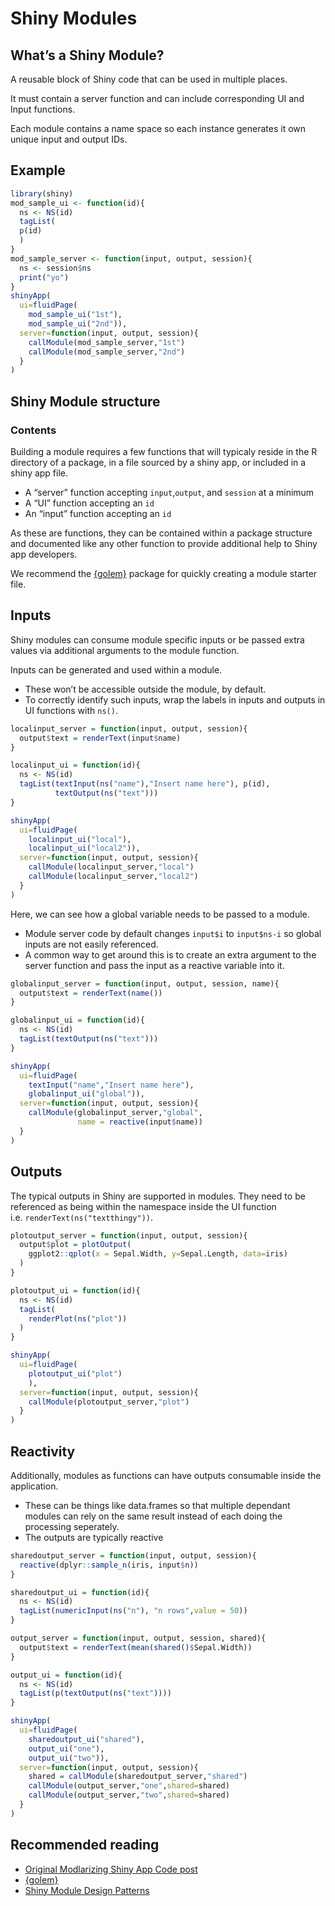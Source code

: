 # Shiny Modules

## What's a Shiny Module?
A reusable block of Shiny code that can be used in multiple places.

It must contain a server function and can include corresponding UI and Input functions.

Each module contains a name space so each instance generates it own unique input and output IDs.

## Example
```r
library(shiny)
mod_sample_ui <- function(id){
  ns <- NS(id)
  tagList(
  p(id)
  )
}
mod_sample_server <- function(input, output, session){
  ns <- session$ns
  print("yo")
}
shinyApp(
  ui=fluidPage(
    mod_sample_ui("1st"),
    mod_sample_ui("2nd")),
  server=function(input, output, session){
    callModule(mod_sample_server,"1st")
    callModule(mod_sample_server,"2nd")
  }
)
```

## Shiny Module structure
### Contents
Building a module requires a few functions that will typicaly reside in the R directory of a package, in a file sourced by a shiny app, or included in a shiny app file.

- A "server" function accepting `input`,`output`, and `session` at a minimum
- A "UI" function accepting an `id`
- An "input" function accepting an `id`

As these are functions, they can be contained within a package structure and documented like any other function to provide additional help to Shiny app developers.

We recommend the [{golem}](https://github.com/ThinkR-open/golem) package for quickly creating a module starter file.

## Inputs
Shiny modules can consume  module specific inputs or be passed extra values via additional arguments to the module function. 

Inputs can be generated and used within a module. 

- These won't be accessible outside the module, by default.
- To correctly identify such inputs, wrap the labels in inputs and outputs in UI functions with `ns()`.

```r
localinput_server = function(input, output, session){
  output$text = renderText(input$name)
}

localinput_ui = function(id){
  ns <- NS(id)
  tagList(textInput(ns("name"),"Insert name here"), p(id),
          textOutput(ns("text")))
}

shinyApp(
  ui=fluidPage(
    localinput_ui("local"),
    localinput_ui("local2")),
  server=function(input, output, session){
    callModule(localinput_server,"local")
    callModule(localinput_server,"local2")
  }
)
```

Here, we can see how a global variable needs to be passed to a module.

- Module server code by default changes `input$i` to `input$ns-i` so global inputs are not easily referenced.
- A common way to get around this is to create an extra argument to the server function and pass the input as a reactive variable into it.

```r
globalinput_server = function(input, output, session, name){
  output$text = renderText(name())
}

globalinput_ui = function(id){
  ns <- NS(id)
  tagList(textOutput(ns("text")))
}

shinyApp(
  ui=fluidPage(
    textInput("name","Insert name here"),
    globalinput_ui("global")),
  server=function(input, output, session){
    callModule(globalinput_server,"global",
               name = reactive(input$name))
  }
)
```


## Outputs
The typical outputs in Shiny are supported in modules. They need to be referenced as being within the namespace inside the UI function i.e. `renderText(ns("textthingy"))`.

```r
plotoutput_server = function(input, output, session){
  output$plot = plotOutput(
    ggplot2::qplot(x = Sepal.Width, y=Sepal.Length, data=iris)
  )
}

plotoutput_ui = function(id){
  ns <- NS(id)
  tagList(
    renderPlot(ns("plot"))
  )
}

shinyApp(
  ui=fluidPage(
    plotoutput_ui("plot")
    ),
  server=function(input, output, session){
    callModule(plotoutput_server,"plot")
  }
)
```



## Reactivity
Additionally, modules as functions can have outputs consumable inside the application. 

- These can be things like data.frames so that multiple dependant modules can rely on the same result instead of each doing the processing seperately.
- The outputs are typically reactive

```r
sharedoutput_server = function(input, output, session){
  reactive(dplyr::sample_n(iris, input$n))
}

sharedoutput_ui = function(id){
  ns <- NS(id)
  tagList(numericInput(ns("n"), "n rows",value = 50))
}

output_server = function(input, output, session, shared){
  output$text = renderText(mean(shared()$Sepal.Width))
}

output_ui = function(id){
  ns <- NS(id)
  tagList(p(textOutput(ns("text"))))
}

shinyApp(
  ui=fluidPage(
    sharedoutput_ui("shared"),
    output_ui("one"),
    output_ui("two")),
  server=function(input, output, session){
    shared = callModule(sharedoutput_server,"shared")
    callModule(output_server,"one",shared=shared)
    callModule(output_server,"two",shared=shared)
  }
)
```

## Recommended reading
- [Original Modlarizing Shiny App Code post](https://shiny.rstudio.com/articles/modules.html)
- [{golem}](https://github.com/ThinkR-open/golem)
- [Shiny Module Design Patterns](https://github.com/stephlocke/shinymodulesdesignpatterns)